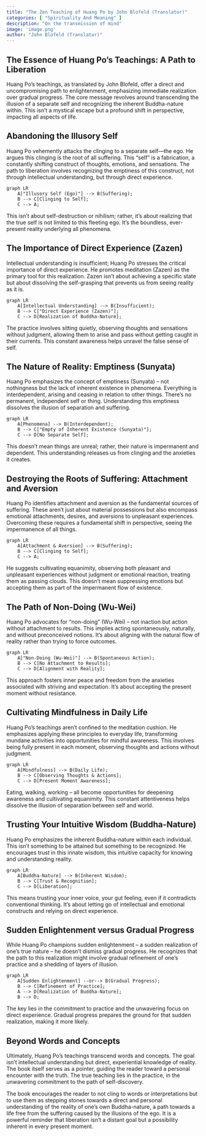 ```yaml
---
title: "The Zen Teaching of Huang Po by John Blofeld (Translator)"
categories: [ "Spirituality And Meaning" ]
description: "On the transmission of mind"
image: 'image.png'
author: "John Blofeld (Translator)"
---
```

##  The Essence of Huang Po's Teachings: A Path to Liberation

Huang Po's teachings, as translated by John Blofeld, offer a direct and uncompromising path to enlightenment, emphasizing immediate realization over gradual progress.  The core message revolves around transcending the illusion of a separate self and recognizing the inherent Buddha-nature within. This isn't a mystical escape but a profound shift in perspective, impacting all aspects of life.

##  Abandoning the Illusory Self

Huang Po vehemently attacks the clinging to a separate self—the ego.  He argues this clinging is the root of all suffering.  This "self" is a fabrication, a constantly shifting construct of thoughts, emotions, and sensations.  The path to liberation involves recognizing the emptiness of this construct, not through intellectual understanding, but through direct experience.

```mermaid
graph LR
    A["Illusory Self (Ego)"] --> B(Suffering);
    B --> C[Clinging to Self];
    C --> A;
```

This isn't about self-destruction or nihilism; rather, it's about realizing that the true self is not limited to this fleeting ego.  It's the boundless, ever-present reality underlying all phenomena.

##  The Importance of Direct Experience (Zazen)

Intellectual understanding is insufficient; Huang Po stresses the critical importance of direct experience.  He promotes meditation (Zazen) as the primary tool for this realization.  Zazen isn't about achieving a specific state but about dissolving the self-grasping that prevents us from seeing reality as it is.

```mermaid
graph LR
    A[Intellectual Understanding] --> B(Insufficient);
    B --> C["Direct Experience (Zazen)"];
    C --> D[Realization of Buddha-Nature];
```

The practice involves sitting quietly, observing thoughts and sensations without judgment, allowing them to arise and pass without getting caught in their currents. This constant awareness helps unravel the false sense of self.

##  The Nature of Reality: Emptiness (Sunyata)

Huang Po emphasizes the concept of emptiness (Sunyata) – not nothingness but the lack of inherent existence in phenomena.  Everything is interdependent, arising and ceasing in relation to other things.  There's no permanent, independent self or thing.  Understanding this emptiness dissolves the illusion of separation and suffering.

```mermaid
graph LR
    A[Phenomena] --> B(Interdependent);
    B --> C["Empty of Inherent Existence (Sunyata)"];
    C --> D[No Separate Self];
```

This doesn't mean things are unreal; rather, their nature is impermanent and dependent.  This understanding releases us from clinging and the anxieties it creates.

##  Destroying the Roots of Suffering: Attachment and Aversion

Huang Po identifies attachment and aversion as the fundamental sources of suffering. These aren't just about material possessions but also encompass emotional attachments, desires, and aversions to unpleasant experiences.  Overcoming these requires a fundamental shift in perspective, seeing the impermanence of all things.

```mermaid
graph LR
    A[Attachment & Aversion] --> B(Suffering);
    B --> C[Clinging to Self];
    C --> A;
```

He suggests cultivating equanimity, observing both pleasant and unpleasant experiences without judgment or emotional reaction, treating them as passing clouds. This doesn't mean suppressing emotions but accepting them as part of the impermanent flow of existence.

##  The Path of Non-Doing (Wu-Wei)

Huang Po advocates for "non-doing" (Wu-Wei) – not inaction but action without attachment to results. This implies acting spontaneously, naturally, and without preconceived notions.  It's about aligning with the natural flow of reality rather than trying to force outcomes.


```mermaid
graph LR
    A["Non-Doing (Wu-Wei)"] --> B(Spontaneous Action);
    B --> C[No Attachment to Results];
    C --> D[Alignment with Reality];
```

This approach fosters inner peace and freedom from the anxieties associated with striving and expectation.  It's about accepting the present moment without resistance.

##  Cultivating Mindfulness in Daily Life

Huang Po's teachings aren't confined to the meditation cushion.  He emphasizes applying these principles to everyday life, transforming mundane activities into opportunities for mindful awareness.  This involves being fully present in each moment, observing thoughts and actions without judgment.


```mermaid
graph LR
    A[Mindfulness] --> B(Daily Life);
    B --> C[Observing Thoughts & Actions];
    C --> D[Present Moment Awareness];
```

Eating, walking, working – all become opportunities for deepening awareness and cultivating equanimity.  This constant attentiveness helps dissolve the illusion of separation between self and world.


##  Trusting Your Intuitive Wisdom (Buddha-Nature)

Huang Po emphasizes the inherent Buddha-nature within each individual.  This isn't something to be attained but something to be recognized.  He encourages trust in this innate wisdom, this intuitive capacity for knowing and understanding reality.


```mermaid
graph LR
    A[Buddha-Nature] --> B(Inherent Wisdom);
    B --> C[Trust & Recognition];
    C --> D[Liberation];
```

This means trusting your inner voice, your gut feeling, even if it contradicts conventional thinking.  It's about letting go of intellectual and emotional constructs and relying on direct experience.

##  Sudden Enlightenment versus Gradual Progress

While Huang Po champions sudden enlightenment – a sudden realization of one's true nature – he doesn't dismiss gradual progress.  He recognizes that the path to this realization might involve gradual refinement of one's practice and a shedding of layers of illusion.

```mermaid
graph LR
    A[Sudden Enlightenment] --or--> B(Gradual Progress);
    B --> C[Refinement of Practice];
    A --> D[Realization of Buddha-Nature];
    B --> D;
```

The key lies in the commitment to practice and the unwavering focus on direct experience.  Gradual progress prepares the ground for that sudden realization, making it more likely.


##  Beyond Words and Concepts

Ultimately, Huang Po's teachings transcend words and concepts.  The goal isn't intellectual understanding but direct, experiential knowledge of reality.  The book itself serves as a pointer, guiding the reader toward a personal encounter with the truth.  The true teaching lies in the practice, in the unwavering commitment to the path of self-discovery.

The book encourages the reader to not cling to words or interpretations but to use them as stepping stones towards a direct and personal understanding of the reality of one's own Buddha-nature, a path towards a life free from the suffering caused by the illusions of the ego.  It is a powerful reminder that liberation isn't a distant goal but a possibility inherent in every present moment.

